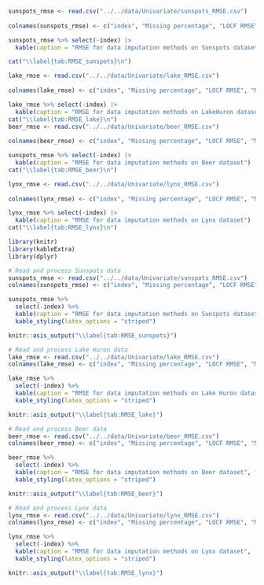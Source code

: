 
```r
sunspots_rmse <- read.csv("../../data/Univariate/sunspots_RMSE.csv")
  
colnames(sunspots_rmse) <- c("index", "Missing percentage", "LOCF RMSE", "Mean Imputation RMSE", "Linear Interpolation RMSE", "Kalman RMSE")

sunspots_rmse %>% select(-index) |>
  kable(caption = "RMSE for data imputation methods on Sunspots dataset") 

cat("\\label{tab:RMSE_sunspots}\n")

lake_rmse <- read.csv("../../data/Univariate/lake_RMSE.csv")
  
colnames(lake_rmse) <- c("index", "Missing percentage", "LOCF RMSE", "Mean Imputation RMSE", "Linear Interpolation RMSE", "Kalman RMSE")

lake_rmse %>% select(-index) |>
  kable(caption = "RMSE for data imputation methods on LakeHuron dataset") 
cat("\\label{tab:RMSE_lake}\n")
beer_rmse <- read.csv("../../data/Univariate/beer_RMSE.csv")
  
colnames(beer_rmse) <- c("index", "Missing percentage", "LOCF RMSE", "Mean Imputation RMSE", "Linear Interpolation RMSE", "Kalman RMSE")

sunspots_rmse %>% select(-index) |>
  kable(caption = "RMSE for data imputation methods on Beer dataset") 
cat("\\label{tab:RMSE_beer}\n")

lynx_rmse <- read.csv("../../data/Univariate/lynx_RMSE.csv")
  
colnames(lynx_rmse) <- c("index", "Missing percentage", "LOCF RMSE", "Mean Imputation RMSE", "Linear Interpolation RMSE", "Kalman RMSE")

lynx_rmse %>% select(-index) |>
  kable(caption = "RMSE for data imputation methods on Lynx dataset") 
cat("\\label{tab:RMSE_lynx}\n")
```
```r
library(knitr)
library(kableExtra)
library(dplyr)

# Read and process Sunspots data
sunspots_rmse <- read.csv("../../data/Univariate/sunspots_RMSE.csv")
colnames(sunspots_rmse) <- c("index", "Missing percentage", "LOCF RMSE", "Mean Imputation RMSE", "Linear Interpolation RMSE", "Kalman RMSE")

sunspots_rmse %>% 
  select(-index) %>%
  kable(caption = "RMSE for data imputation methods on Sunspots dataset", format = "latex", booktabs = TRUE) %>%
  kable_styling(latex_options = "striped") 

knitr::asis_output("\\label{tab:RMSE_sunspots}")

# Read and process Lake Huron data
lake_rmse <- read.csv("../../data/Univariate/lake_RMSE.csv")
colnames(lake_rmse) <- c("index", "Missing percentage", "LOCF RMSE", "Mean Imputation RMSE", "Linear Interpolation RMSE", "Kalman RMSE")

lake_rmse %>% 
  select(-index) %>%
  kable(caption = "RMSE for data imputation methods on Lake Huron dataset", format = "latex", booktabs = TRUE) %>%
  kable_styling(latex_options = "striped") 

knitr::asis_output("\\label{tab:RMSE_lake}")

# Read and process Beer data
beer_rmse <- read.csv("../../data/Univariate/beer_RMSE.csv")
colnames(beer_rmse) <- c("index", "Missing percentage", "LOCF RMSE", "Mean Imputation RMSE", "Linear Interpolation RMSE", "Kalman RMSE")

beer_rmse %>% 
  select(-index) %>%
  kable(caption = "RMSE for data imputation methods on Beer dataset", format = "latex", booktabs = TRUE) %>%
  kable_styling(latex_options = "striped") 

knitr::asis_output("\\label{tab:RMSE_beer}")

# Read and process Lynx data
lynx_rmse <- read.csv("../../data/Univariate/lynx_RMSE.csv")
colnames(lynx_rmse) <- c("index", "Missing percentage", "LOCF RMSE", "Mean Imputation RMSE", "Linear Interpolation RMSE", "Kalman RMSE")

lynx_rmse %>% 
  select(-index) %>%
  kable(caption = "RMSE for data imputation methods on Lynx dataset", format = "latex", booktabs = TRUE) %>%
  kable_styling(latex_options = "striped") 

knitr::asis_output("\\label{tab:RMSE_lynx}")

```

